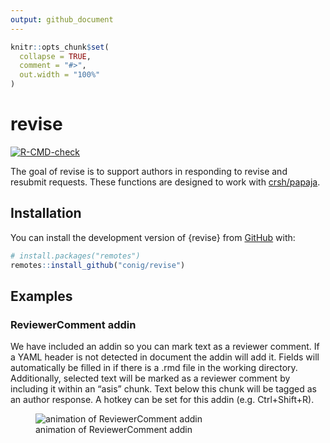 ```yaml
---
output: github_document
---
```


<!-- README.md is generated from README.Rmd. Please edit that file -->

```r
knitr::opts_chunk$set(
  collapse = TRUE,
  comment = "#>",
  out.width = "100%"
)
```

# revise

<!-- badges: start -->
[![R-CMD-check](https://github.com/conig/revise/workflows/R-CMD-check/badge.svg)](https://github.com/conig/revise/actions)
<!-- badges: end -->

The goal of revise is to support authors in responding to revise and resubmit requests. These functions are designed to work with [crsh/papaja](https://github.com/crsh/papaja).

## Installation

You can install the development version of {revise} from [GitHub](https://github.com/conig/revise) with:

``` r
# install.packages("remotes")
remotes::install_github("conig/revise")
```
## Examples

### ReviewerComment addin

We have included an addin so you can mark text as a reviewer comment. If a YAML header is not detected in document the addin will add it. Fields will automatically be filled in if there is a .rmd file in the working directory. Additionally, selected text will be marked as a reviewer comment by including it within an "asis" chunk. Text below this chunk will be tagged as an author response. A hotkey can be set for this addin (e.g. Ctrl+Shift+R).

![animation of ReviewerComment addin](man/figures/README/ReviewerComment.gif)
